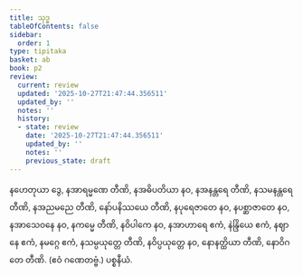 ```yaml
---
title: သုဒ္ဓ
tableOfContents: false
sidebar:
  order: 1
type: tipitaka
basket: ab
book: p2
review:
  current: review
  updated: '2025-10-27T21:47:44.356511'
  updated_by: ''
  notes: ''
  history:
  - state: review
    date: '2025-10-27T21:47:44.356511'
    updated_by: ''
    notes: ''
    previous_state: draft
---
```



<ReviewStatus review={frontmatter.review} showDetails={true} />

<HypothesisAnnotation frontmatter={frontmatter} />

<DynamicBreadcrumb />

<Division number="14" book="p2" e="ch" v="38" p="6">

<Paragraph number="34" book="p2">
နဟေတုယာ ဒွေ, နအာရမ္မဏေ တီဏိ, နအဓိပတိယာ နဝ, နအနန္တရေ တီဏိ, နသမနန္တရေ တီဏိ, နအညမညေ တီဏိ, နော်ပနိဿယေ တီဏိ, နပုရေဇာတေ နဝ, နပစ္ဆာဇာတေ နဝ, နအာသေဝနေ နဝ, နကမ္မေ တီဏိ, နဝိပါကေ နဝ, နအာဟာရေ ဧကံ, နဲန္ဒြိယေ ဧကံ, နဈာနေ ဧကံ, နမဂ္ဂေ ဧကံ, နသမ္ပယုတ္တေ တီဏိ, နဝိပ္ပယုတ္တေ နဝ, နောနတ္ထိယာ တီဏိ, နောဝိဂတေ တီဏိ. (ဧဝံ ဂဏေတဗ္ဗံ.)

</Paragraph>
</Division>

<Paragraph number="35" type="center" book="p2">
ပစ္စနီယံ.
</Paragraph>